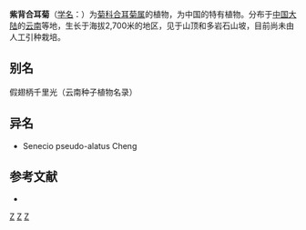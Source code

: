 {{Speciesbox 
| genus = Synotis
| species = pseudo-alatus
| authority = (Cheng) C. Jeffrey et [[陈艺林|Y. L. Chen]]
}}

'''紫背合耳菊'''（[[学名|学名]]：{{lang|la|''Synotis pseudo-alatus''}}）为[[菊科|菊科]][[合耳菊属|合耳菊属]]的植物，为中国的特有植物。分布于[[中国大陆|中国大陆]]的[[云南|云南]]等地，生长于海拔2,700米的地区，见于山顶和多岩石山坡，目前尚未由人工引种栽培。

== 别名 ==
假翅柄千里光（云南种子植物名录）

== 异名 ==
* Senecio pseudo-alatus Cheng

== 参考文献 ==
<div class="references-small">
* {{cite web| url =http://www.bioinfo.cn/db05/KmzwSpecies.php?action=view&id=5774| title =紫背合耳菊| work =《中国高等植物数据库全库》| publisher =中国科学院微生物研究所| author =昆明植物研究所| accessdate =2009-02-25| deadurl =yes| archiveurl =https://web.archive.org/web/20160305024910/http://www.bioinfo.cn/db05/KmzwSpecies.php?action=view&id=5774| archivedate =2016-03-05}}
</div>

[[Category:合耳菊属|Z]]
[[Category:中國特有植物|Z]]
[[Category:云南植物|Z]]